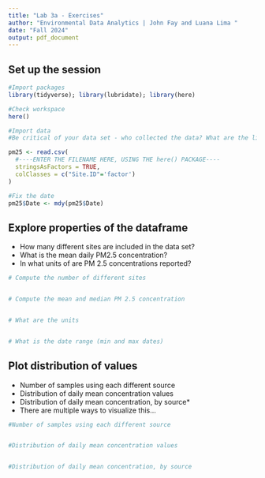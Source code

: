 ```yaml
---
title: "Lab 3a - Exercises"
author: "Environmental Data Analytics | John Fay and Luana Lima "
date: "Fall 2024"
output: pdf_document
---
```


## Set up the session
```r
#Import packages
library(tidyverse); library(lubridate); library(here)

#Check workspace
here()

#Import data
#Be critical of your data set - who collected the data? What are the limitations of this data set?

pm25 <- read.csv(
  #----ENTER THE FILENAME HERE, USING THE here() PACKAGE----
  stringsAsFactors = TRUE,
  colClasses = c("Site.ID"='factor')
)

#Fix the date
pm25$Date <- mdy(pm25$Date)

```


## Explore properties of the dataframe
-   How many different sites are included in the data set?
-   What is the mean daily PM2.5 concentration?
-   In what units of are PM 2.5 concentrations reported?

```r
# Compute the number of different sites


# Compute the mean and median PM 2.5 concentration


# What are the units


# What is the date range (min and max dates)

```


## Plot distribution of values

-   Number of samples using each different source 
-   Distribution of daily mean concentration values
-   Distribution of daily mean concentration, by source*
  *   There are multiple ways to visualize this...

```r
#Number of samples using each different source 


#Distribution of daily mean concentration values


#Distribution of daily mean concentration, by source



```

